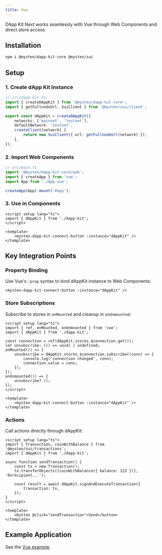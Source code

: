 ```yaml
---
title: Vue
---
```


DApp Kit Next works seamlessly with Vue through Web Components and direct store access.

## Installation

```sh npm2yarn
npm i @mysten/dapp-kit-core @mysten/sui
```

## Setup

### 1. Create dApp Kit Instance

```ts
// src/dapp-kit.ts
import { createDAppKit } from '@mysten/dapp-kit-core';
import { getFullnodeUrl, SuiClient } from '@mysten/sui/client';

export const dAppKit = createDAppKit({
	networks: ['mainnet', 'testnet'],
	defaultNetwork: 'testnet',
	createClient(network) {
		return new SuiClient({ url: getFullnodeUrl(network) });
	},
});
```

### 2. Import Web Components

```ts
// src/main.ts
import '@mysten/dapp-kit-core/web';
import { createApp } from 'vue';
import App from './App.vue';

createApp(App).mount('#app');
```

### 3. Use in Components

```vue
<script setup lang="ts">
import { dAppKit } from './dapp-kit';
</script>

<template>
	<mysten-dapp-kit-connect-button :instance="dAppKit" />
</template>
```

## Key Integration Points

### Property Binding

Use Vue's `:prop` syntax to bind dAppKit instance to Web Components:

```vue
<mysten-dapp-kit-connect-button :instance="dAppKit" />
```

### Store Subscriptions

Subscribe to stores in `onMounted` and cleanup in `onUnmounted`:

```vue
<script setup lang="ts">
import { ref, onMounted, onUnmounted } from 'vue';
import { dAppKit } from './dapp-kit';

const connection = ref(dAppKit.stores.$connection.get());
let unsubscribe: (() => void) | undefined;
onMounted(() => {
	unsubscribe = dAppKit.stores.$connection.subscribe((conn) => {
		console.log('connection changed', conn);
		connection.value = conn;
	});
});
onUnmounted(() => {
	unsubscribe?.();
});
</script>

<template>
	<mysten-dapp-kit-connect-button :instance="dAppKit" />
</template>
```

### Actions

Call actions directly through dAppKit:

```vue
<script setup lang="ts">
import { Transaction, coinWithBalance } from '@mysten/sui/transactions';
import { dAppKit } from './dapp-kit';

async function sendTransaction() {
	const tx = new Transaction();
	tx.transferObjects([coinWithBalance({ balance: 123 })], '0xrecipient...');

	const result = await dAppKit.signAndExecuteTransaction({
		transaction: tx,
	});
}
</script>

<template>
	<button @click="sendTransaction">Send</button>
</template>
```

## Example Application

See the
[Vue example](https://github.com/MystenLabs/ts-sdks/tree/main/packages/dapp-kit-next/examples/vue/simple).
